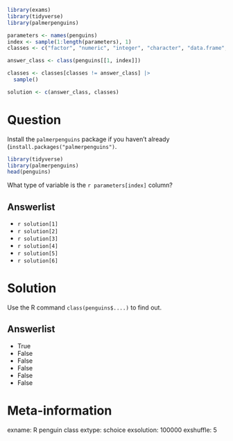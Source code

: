 ```r
library(exams)
library(tidyverse)
library(palmerpenguins)

parameters <- names(penguins)
index <- sample(1:length(parameters), 1)
classes <- c("factor", "numeric", "integer", "character", "data.frame", "tibble", "logical")

answer_class <- class(penguins[[1, index]])

classes <- classes[classes != answer_class] |> 
  sample()

solution <- c(answer_class, classes)
```


Question
========
Install the `palmerpenguins` package if you haven't already (`install.packages("palmerpenguins")`.

```r
library(tidyverse)
library(palmerpenguins)
head(penguins)

```

What type of variable is the `r parameters[index]` column?

Answerlist
----------
* `r solution[1]`
* `r solution[2]`
* `r solution[3]`
* `r solution[4]`
* `r solution[5]`
* `r solution[6]`


Solution
========
Use the R command `class(penguins$....)` to find out.

Answerlist
----------
* True
* False
* False
* False
* False
* False


Meta-information
================
exname: R penguin class
extype: schoice
exsolution: 100000
exshuffle: 5
